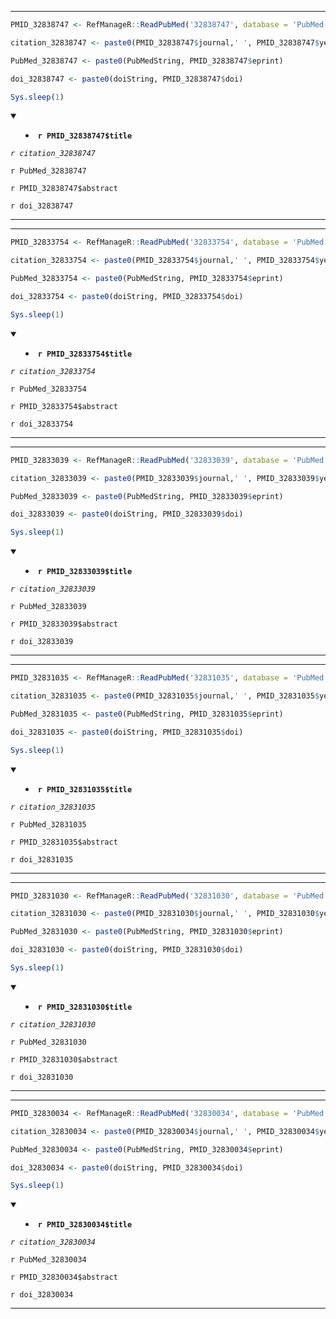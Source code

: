 

---

```r

PMID_32838747 <- RefManageR::ReadPubMed('32838747', database = 'PubMed')

citation_32838747 <- paste0(PMID_32838747$journal,' ', PMID_32838747$year, ' ', PMID_32838747$month,';', PMID_32838747$volume,'(', PMID_32838747$number,'):', PMID_32838747$pages)

PubMed_32838747 <- paste0(PubMedString, PMID_32838747$eprint)

doi_32838747 <- paste0(doiString, PMID_32838747$doi)

Sys.sleep(1)

```

<details open> <summary>
- **`r PMID_32838747$title`**
</summary> 

*`r citation_32838747`*

`r PubMed_32838747`

`r PMID_32838747$abstract`

`r doi_32838747`

</details>

---




---

```r

PMID_32833754 <- RefManageR::ReadPubMed('32833754', database = 'PubMed')

citation_32833754 <- paste0(PMID_32833754$journal,' ', PMID_32833754$year, ' ', PMID_32833754$month,';', PMID_32833754$volume,'(', PMID_32833754$number,'):', PMID_32833754$pages)

PubMed_32833754 <- paste0(PubMedString, PMID_32833754$eprint)

doi_32833754 <- paste0(doiString, PMID_32833754$doi)

Sys.sleep(1)

```

<details open> <summary>
- **`r PMID_32833754$title`**
</summary> 

*`r citation_32833754`*

`r PubMed_32833754`

`r PMID_32833754$abstract`

`r doi_32833754`

</details>

---




---

```r

PMID_32833039 <- RefManageR::ReadPubMed('32833039', database = 'PubMed')

citation_32833039 <- paste0(PMID_32833039$journal,' ', PMID_32833039$year, ' ', PMID_32833039$month,';', PMID_32833039$volume,'(', PMID_32833039$number,'):', PMID_32833039$pages)

PubMed_32833039 <- paste0(PubMedString, PMID_32833039$eprint)

doi_32833039 <- paste0(doiString, PMID_32833039$doi)

Sys.sleep(1)

```

<details open> <summary>
- **`r PMID_32833039$title`**
</summary> 

*`r citation_32833039`*

`r PubMed_32833039`

`r PMID_32833039$abstract`

`r doi_32833039`

</details>

---




---

```r

PMID_32831035 <- RefManageR::ReadPubMed('32831035', database = 'PubMed')

citation_32831035 <- paste0(PMID_32831035$journal,' ', PMID_32831035$year, ' ', PMID_32831035$month,';', PMID_32831035$volume,'(', PMID_32831035$number,'):', PMID_32831035$pages)

PubMed_32831035 <- paste0(PubMedString, PMID_32831035$eprint)

doi_32831035 <- paste0(doiString, PMID_32831035$doi)

Sys.sleep(1)

```

<details open> <summary>
- **`r PMID_32831035$title`**
</summary> 

*`r citation_32831035`*

`r PubMed_32831035`

`r PMID_32831035$abstract`

`r doi_32831035`

</details>

---




---

```r

PMID_32831030 <- RefManageR::ReadPubMed('32831030', database = 'PubMed')

citation_32831030 <- paste0(PMID_32831030$journal,' ', PMID_32831030$year, ' ', PMID_32831030$month,';', PMID_32831030$volume,'(', PMID_32831030$number,'):', PMID_32831030$pages)

PubMed_32831030 <- paste0(PubMedString, PMID_32831030$eprint)

doi_32831030 <- paste0(doiString, PMID_32831030$doi)

Sys.sleep(1)

```

<details open> <summary>
- **`r PMID_32831030$title`**
</summary> 

*`r citation_32831030`*

`r PubMed_32831030`

`r PMID_32831030$abstract`

`r doi_32831030`

</details>

---




---

```r

PMID_32830034 <- RefManageR::ReadPubMed('32830034', database = 'PubMed')

citation_32830034 <- paste0(PMID_32830034$journal,' ', PMID_32830034$year, ' ', PMID_32830034$month,';', PMID_32830034$volume,'(', PMID_32830034$number,'):', PMID_32830034$pages)

PubMed_32830034 <- paste0(PubMedString, PMID_32830034$eprint)

doi_32830034 <- paste0(doiString, PMID_32830034$doi)

Sys.sleep(1)

```

<details open> <summary>
- **`r PMID_32830034$title`**
</summary> 

*`r citation_32830034`*

`r PubMed_32830034`

`r PMID_32830034$abstract`

`r doi_32830034`

</details>

---


